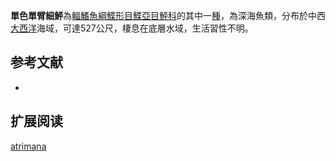 {{Speciesbox
| name = 單色單臂細鮃
| image = Monolene atrimana.jpg
| image_width = 250px
| image_caption = 
| status = NE
| status_system = IUCN3.1
| genus = Monolene
| species = atrimana
| authority = Goode & Bean, 1886
| synonyms = 
}}

'''單色單臂細鮃'''為[[輻鰭魚綱|輻鰭魚綱]][[鰈形目|鰈形目]][[鰈亞目|鰈亞目]][[鮃科|鮃科]]的其中一[[種|種]]，為深海魚類，分布於中西[[大西洋|大西洋]]海域，可達527公尺，棲息在底層水域，生活習性不明。
==参考文献==
*{{FishBase_species|genus=Monolene|species=atrimana|year=2014|month=4}}

== 扩展阅读 ==
{{refbegin}}
{{wikispecies-inline|Monolene atrimana|單色單臂細鮃}}
{{refend}}
{{Taxonbar|from=Q2891820}}

[[Category:單臂細鮃屬|atrimana]]


{{魚類小作品}}